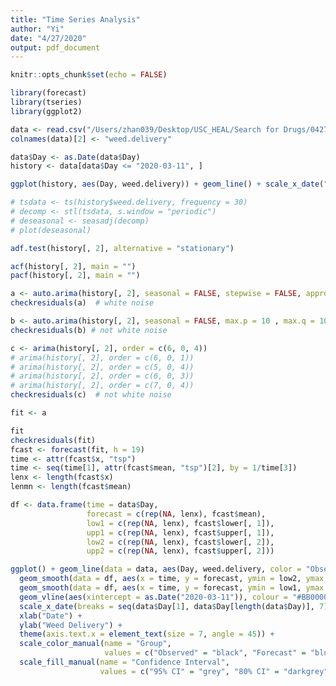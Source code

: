 ```yaml
---
title: "Time Series Analysis"
author: "Yi"
date: "4/27/2020"
output: pdf_document
---
```


```r
knitr::opts_chunk$set(echo = FALSE)
```

```r
library(forecast)
library(tseries)
library(ggplot2)
```

```r
data <- read.csv("/Users/zhan039/Desktop/USC_HEAL/Search for Drugs/04272020/United States.csv", header = T, skip = 2)
colnames(data)[2] <- "weed.delivery"
```

```r
data$Day <- as.Date(data$Day)
history <- data[data$Day <= "2020-03-11", ]

ggplot(history, aes(Day, weed.delivery)) + geom_line() + scale_x_date("Month") + ylab("Daily weed delivery") 

# tsdata <- ts(history$weed.delivery, frequency = 30)
# decomp <- stl(tsdata, s.window = "periodic")
# deseasonal <- seasadj(decomp)
# plot(deseasonal)

adf.test(history[, 2], alternative = "stationary")

acf(history[, 2], main = "")
pacf(history[, 2], main = "")

a <- auto.arima(history[, 2], seasonal = FALSE, stepwise = FALSE, approximation = FALSE)  # 0 0 5
checkresiduals(a)  # white noise

b <- auto.arima(history[, 2], seasonal = FALSE, max.p = 10 , max.q = 10, approximation = FALSE)  # 0 0 1
checkresiduals(b) # not white noise

c <- arima(history[, 2], order = c(6, 0, 4))
# arima(history[, 2], order = c(6, 0, 1))
# arima(history[, 2], order = c(5, 0, 4))
# arima(history[, 2], order = c(6, 0, 3))
# arima(history[, 2], order = c(7, 0, 4))
checkresiduals(c)  # not white noise

fit <- a

```

```r
fit
checkresiduals(fit)
fcast <- forecast(fit, h = 19)
time <- attr(fcast$x, "tsp")
time <- seq(time[1], attr(fcast$mean, "tsp")[2], by = 1/time[3])
lenx <- length(fcast$x)
lenmn <- length(fcast$mean)

df <- data.frame(time = data$Day,
                 forecast = c(rep(NA, lenx), fcast$mean),
                 low1 = c(rep(NA, lenx), fcast$lower[, 1]),
                 upp1 = c(rep(NA, lenx), fcast$upper[, 1]),
                 low2 = c(rep(NA, lenx), fcast$lower[, 2]),
                 upp2 = c(rep(NA, lenx), fcast$upper[, 2]))

ggplot() + geom_line(data = data, aes(Day, weed.delivery, color = "Observed")) + 
  geom_smooth(data = df, aes(x = time, y = forecast, ymin = low2, ymax = upp2, fill = "95% CI", colour = "Forecast"), stat = "identity", na.rm = T, size = 0.5) +
  geom_smooth(data = df, aes(x = time, y = forecast, ymin = low1, ymax = upp1, fill = "80% CI"), stat = "identity", na.rm = T, size = 0.5) + 
  geom_vline(aes(xintercept = as.Date("2020-03-11")), colour = "#BB0000", linetype = "dashed") +
  scale_x_date(breaks = seq(data$Day[1], data$Day[length(data$Day)], 7), labels = seq(data$Day[1], data$Day[length(data$Day)], 7)) +
  xlab("Date") + 
  ylab("Weed Delivery") +
  theme(axis.text.x = element_text(size = 7, angle = 45)) +
  scale_color_manual(name = "Group",
                     values = c("Observed" = "black", "Forecast" = "blue")) +
  scale_fill_manual(name = "Confidence Interval",
                    values = c("95% CI" = "grey", "80% CI" = "darkgrey"))
 


```

